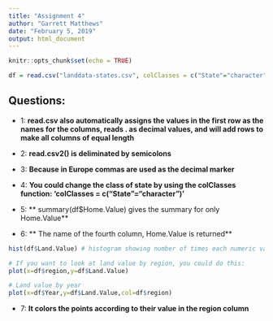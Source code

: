 ```yaml
---
title: "Assignment 4"
author: "Garrett Matthews"
date: "February 5, 2019"
output: html_document
---
```


```r
knitr::opts_chunk$set(echo = TRUE)
```

```r
df = read.csv("landdata-states.csv", colClasses = c("State"="character"))


```

## Questions:
  + 1: **read.csv also automatically assigns the values in the first row as the names for the columns, reads       . as decimal values, and will add rows to make all columns of equal length**
  + 2: **read.csv2() is deliminated by semicolons**
  + 3: **Because in Europe commas are used as the decimal marker** 
  
  + 4: **You could change the class of state by using the colClasses function: 'colClasses = **
       ** c("State"="character")'**
       
  + 5: ** summary(df$Home.Value) gives the summary for only Home.Value**
  + 6: ** The name of the fourth column, Home.Value is returned**
  
  

```r
hist(df$Land.Value) # histogram showing number of times each numeric value was seen in the vector "Land.Value"

# If you want to look at land value by region, you could do this:
plot(x=df$region,y=df$Land.Value)

# Land value by year
plot(x=df$Year,y=df$Land.Value,col=df$region)
```

  + 7: **It colors the points according to their value in the region column**

